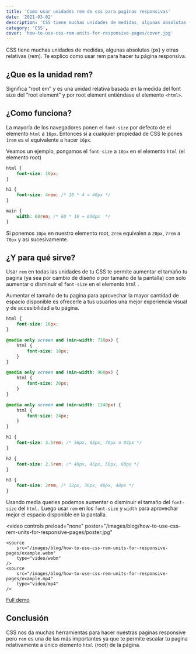 ```yaml
---
title: 'Como usar unidades rem de css para paginas responsivas'
date: '2021-03-02'
description: 'CSS tiene muchas unidades de medidas, algunas absolutas (px) y otras relativas (rem). Te explico como usar rem para hacer tu página responsiva'
category: 'CSS',
cover: 'how-to-use-css-rem-units-for-responsive-pages/cover.jpg'
---
```


CSS tiene muchas unidades de medidas, algunas absolutas (px) y otras relativas (rem). Te explico como usar rem para hacer tu página responsiva.

## ¿Que es la unidad rem?

Significa “root em” y es una unidad relativa basada en la medida del font size del “root element” y por root element entiéndase el elemento `<html>`.

## ¿Como funciona?

La mayoría de los navegadores ponen el `font-size` por defecto de el elemento `html` a `16px`. Entonces sí a cualquier propiedad de CSS le pones `1rem` es el equivalente a hacer `16px`.

Veamos un ejemplo, pongamos el `font-size` a `10px` en el elemento `html` (el elemento root)

```css
html {
    font-size: 10px;
}

h1 {
    font-size: 4rem; /* 10 * 4 = 40px */
}

main {
    width: 60rem; /* 60 * 10 = 600px  */
}
```

Si ponemos `10px` en nuestro elemento root, `2rem` equivalen a `20px`, `7rem` a `70px` y así sucesivamente.

## ¿Y para qué sirve?

Usar `rem` en todas las unidades de tu CSS te permite aumentar el tamaño tu pagina (ya sea por cambio de diseño o por tamaño de la pantalla) con solo aumentar o disminuir el `font-size` en el elemento `html` .

Aumentar el tamaño de tu pagina para aprovechar la mayor cantidad de espacio disponible es ofrecerle a tus usuarios una mejor experiencia visual y de accesibilidad a tu página.

```css
html {
    font-size: 16px;
}

@media only screen and (min-width: 720px) {
    html {
        font-size: 18px;
    }
}

@media only screen and (min-width: 960px) {
    html {
        font-size: 20px;
    }
}

@media only screen and (min-width: 1240px) {
    html {
        font-size: 24px;
    }
}

h1 {
    font-size: 3.5rem; /* 56px, 63px, 70px o 84px */
}

h2 {
    font-size: 2.5rem; /* 40px, 45px, 50px, 60px */
}

h3 {
    font-size: 2rem; /* 32px, 36px, 40px, 48px */
}
```

Usando media queries podemos aumentar o disminuir el tamaño del `font-size` del `html.` Luego usar `rem` en los `font-size` y `width` para aprovechar mejor el espacio disponible en la pantalla.

<video
    controls
    preload="none"
    poster="/images/blog/how-to-use-css-rem-units-for-responsive-pages/poster.jpg"
>
    <source
        src="/images/blog/how-to-use-css-rem-units-for-responsive-pages/example.webm"
        type="video/webm"
    />
    <source
        src="/images/blog/how-to-use-css-rem-units-for-responsive-pages/example.mp4"
        type="video/mp4"
    />
</video>

[Full demo](https://codepen.io/fmontes/pen/LYbQQpv)

## Conclusión

CSS nos da muchas herramientas para hacer nuestras paginas responsive pero `rem` es una de las más importantes ya que te permite escalar tu pagina relativamente a único elemento `html` (root) de la página.
